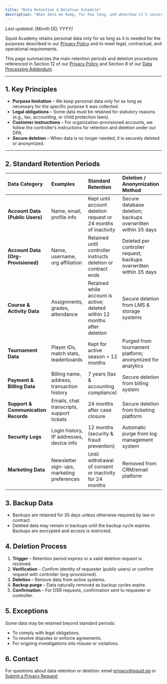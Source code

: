 ```yaml
---
title: "Data Retention & Deletion Schedule"
description: "What data we keep, for how long, and when/how it’s securely deleted."
---
```


_Last updated: [Month DD, YYYY]_

Squid Academy retains personal data only for as long as it is needed for the purposes described in our [<u>Privacy Policy</u>](https://docs.google.com/document/u/6/d/1pJDPGOXueYFzt81Wzzv25-04_nuPi3seArJJkqm_d_4/edit) and to meet legal, contractual, and operational requirements.

This page summarizes the main retention periods and deletion procedures referenced in Section 12 of our [<u>Privacy Policy</u>](https://docs.google.com/document/u/6/d/1pJDPGOXueYFzt81Wzzv25-04_nuPi3seArJJkqm_d_4/edit) and Section 8 of our [<u>Data Processing Addendum</u>](https://docs.google.com/document/u/6/d/1IXgzc8vsrTkkPtnwghZ2pHGoR_ZyCeKdo2db0m7dNsw/edit).

---

## **1. Key Principles**

- **Purpose limitation** – We keep personal data only for as long as necessary for the specific purpose it was collected.
- **Legal obligations** – Some data must be retained for statutory reasons (e.g., tax, accounting, or child protection laws).
- **Customer instructions** – For organization-provisioned accounts, we follow the controller’s instructions for retention and deletion under our DPA.
- **Secure deletion** – When data is no longer needed, it is securely deleted or anonymized.

---

## **2. Standard Retention Periods**

| **Data Category**                   | **Examples**                               | **Standard Retention**                                                    | **Deletion / Anonymization Method**                                |
| :---------------------------------- | :----------------------------------------- | :------------------------------------------------------------------------ | :----------------------------------------------------------------- |
| **Account Data (Public Users)**     | Name, email, profile info                  | Kept until account deletion request or 24 months of inactivity            | Secure database deletion; backups overwritten within 35 days       |
| **Account Data (Org-Provisioned)**  | Name, username, org affiliation            | Retained until controller instructs deletion or contract ends             | Deleted per controller request; backups overwritten within 35 days |
| **Course & Activity Data**          | Assignments, grades, attendance            | Retained while account is active; deleted within 12 months after deletion | Secure deletion from LMS & storage systems                         |
| **Tournament Data**                 | Player IDs, match stats, leaderboards      | Kept for active season \+ 12 months                                       | Purged from tournament platform; anonymized for analytics          |
| **Payment & Billing Data**          | Billing name, address, transaction history | 7 years (tax & accounting compliance)                                     | Secure deletion from billing system                                |
| **Support & Communication Records** | Emails, chat transcripts, support tickets  | 24 months after case closure                                              | Secure deletion from ticketing platform                            |
| **Security Logs**                   | Login history, IP addresses, device info   | 12 months (security & fraud prevention)                                   | Automatic purge from log management system                         |
| **Marketing Data**                  | Newsletter sign-ups, marketing preferences | Until withdrawal of consent or inactivity for 24 months                   | Removed from CRM/email platform                                    |

## **3. Backup Data**

- Backups are retained for 35 days unless otherwise required by law or contract.
- Deleted data may remain in backups until the backup cycle expires. Backups are encrypted and access is restricted.

## **4. Deletion Process**

1. **Trigger** – Retention period expires or a valid deletion request is received.
2. **Verification** – Confirm identity of requester (public users) or confirm request with controller (org-provisioned).
3. **Deletion** – Remove data from active systems.
4. **Backup purge** – Data naturally removed as backup cycles expire.
5. **Confirmation** – For DSR requests, confirmation sent to requester or controller.

## **5. Exceptions**

Some data may be retained beyond standard periods:

- To comply with legal obligations.
- To resolve disputes or enforce agreements.
- For ongoing investigations into misuse or violations.

## **6. Contact**

For questions about data retention or deletion: email [<u>privacy@squid.gg</u>](mailto:privacy@squid.gg) or [<u>Submit a Privacy Request</u>](https://drive.google.com/open?id=1IwxaKEtOAeDeaGgC6E3I_nLwY4zKsBp2XVnW1S_0gew)